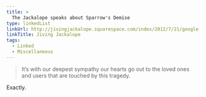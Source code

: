 ```yaml
---
title: >
  The Jackalope speaks about Sparrow's Demise
type: linkedList
linkUrl: http://jivingjackalope.squarespace.com/index/2012/7/21/google-acquires-sparrow.html
linkTitle: Jiving Jackalope
tags:
  - Linked
  - Miscellaneous
---
```


> It’s with our deepest sympathy our hearts go out to the loved ones and users that are touched by this tragedy.

Exactly.
